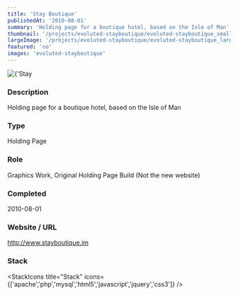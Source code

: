 ```yaml
---
title: 'Stay Boutique'
publishedAt: '2010-08-01'
summary: 'Holding page for a boutique hotel, based on the Isle of Man'
thumbnail: '/projects/evoluted-stayboutique/evoluted-stayboutique_small.jpg'
largeImage: '/projects/evoluted-stayboutique/evoluted-stayboutique_large.jpg'
featured: 'no'
images: 'evoluted-stayboutique'
---
```


<div className="relative w-full h-[400px] sm:h-[600px] md:h-[760px] lg:h-[920px]">
  <Image
    alt={'Stay Boutique'}
    src={'/projects/evoluted-stayboutique/evoluted-stayboutique.jpg'}
    sizes="(max-width: 640px) 100%, 100%"
    fill={true}
    priority
    style={{
      objectFit: 'contain'
    }}
  />
</div>

### Description

Holding page for a boutique hotel, based on the Isle of Man


### Type

Holding Page

### Role

Graphics Work, Original Holding Page Build (Not the new website)

### Completed
2010-08-01

### Website / URL
http://www.stayboutique.im


### Stack

<StackIcons
  title="Stack"
  icons={['apache','php','mysql','html5','javascript','jquery','css3']}
  />
